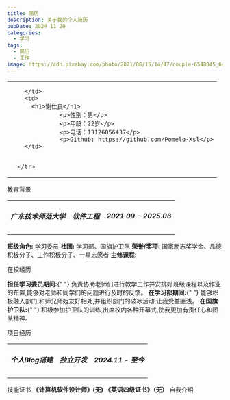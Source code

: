 ```yaml
---
title: 简历
description: 关于我的个人简历
pubDate: 2024 11 20
categories:
  - 学习
tags:
  - 简历
  - 工作
image: https://cdn.pixabay.com/photo/2021/08/15/14/47/couple-6548045_640.jpg
---
```



<table>
    <tr>
        <td>
    <ImageComponent
      src={`${import.meta.env.BASE_URL}Top.jpg`}
      alt="个人照片"
      width="154"
      height="154"
    /> 
      </td>
      <td>

      </td>
      <td>
        <h1>谢仕良</h1>
                <p>性别：男</p>
                <p>年龄：22岁</p>
                <p>电话：13126056437</p>
                <p>Github: https://github.com/Pomelo-Xsl</p>
      </td>


    </tr>

</table>
<ResumeBar>教育背景</ResumeBar>
<table>
    <tr>
        <td>
            <h5>广东技术师范大学</h5>
        </td>
        <td>
            <h5>软件工程</h5>
        </td>
        <td>
            <h5>2021.09 - 2025.06</h5>
        </td>
    </tr>
</table>  
    <tr>
        <strong>班级角色:</strong> 学习委员
    </tr>
    <tr>
        <strong>社团:</strong> 学习部、国旗护卫队
    </tr>
    <tr>
        <strong>荣誉/奖项:</strong> 国家励志奖学金、品德积极分子、工作积极分子、一星志愿者
    </tr>
    <tr>
        <strong>主修课程:</strong>
    </tr>

<ResumeBar>在校经历</ResumeBar>

<tr>
  <strong>担任学习委员期间:</strong>{" "}
  负责协助老师们进行教学工作并安排好班级课程以及作业的布置,能够对老师和同学们的问题进行及时的反馈。
</tr>
<tr>
  <strong>在学习部期间:</strong>{" "}
  能够积极融入部门,和师兄师姐友好相处,并组织部门的破冰活动,让我受益匪浅。
</tr>
<tr>
  <strong>在国旗护卫队:</strong>{" "}
  积极参加护卫队的训练,出席校内各种开幕式,使我更加有责任心和团队精神。
</tr>

<ResumeBar>项目经历</ResumeBar>
<table>
  <tr>
    <td>
      <h5>个人Blog搭建</h5>
    </td>
    <td>
      <h5>独立开发</h5>
    </td>
    <td>
      <h5>2024.11 - 至今</h5>
    </td>
  </tr>
</table>
<ResumeBar>技能证书</ResumeBar>
<strong>《计算机软件设计师》(无)</strong>
<strong>《英语四级证书》（无）</strong>
<ResumeBar>自我介绍</ResumeBar>
